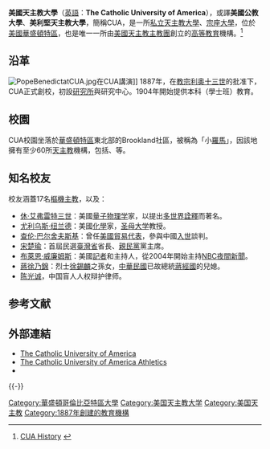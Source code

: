 {{Infobox university
|name=         美國天主教大學
|image_name=   Logo of The Catholic University of America.svg
| image_size = 125px 
|caption = 美國天主教大學校徽
|motto=        天主是我的光 ([[拉丁文|拉丁文]]：''Deus Lux Mea Est'')
|endowment=    $239 百萬美元<ref>{{cite web|url=http://www.nacubo.org/Documents/research/2012NCSEPublicTablesEndowmentMarketValuesRevisedFebruary42013.pdf|title=NCSE Public Tables Endowment Market Values|format=PDF|date=|accessdate=2013-02-07|archive-date=2013-05-12|archive-url=https://web.archive.org/web/20130512184138/http://www.nacubo.org/Documents/research/2012NCSEPublicTablesEndowmentMarketValuesRevisedFebruary42013.pdf|dead-url=yes}}</ref>
|president=    [[John_H._Garvey|John H. Garvey]] J.D.
|provost=      [[James_F._Brennan|James F. Brennan]]
|chancellor=   [[Donald_Wuerl|Cardinal Donald William Wuerl]]
|established=  1887年4月10日
|type=         私立
|faculty=      694<ref name=factbook>{{cite web| url=http://publicaffairs.cua.edu/factbook/facts.html| title=Fact Book| accessdate=2009-04-09| deadurl=yes| archiveurl=https://web.archive.org/web/20090517011813/http://publicaffairs.cua.edu/factbook/facts.html| archivedate=2009-05-17}}</ref>
|staff=
|students=     6,705<ref name=factbook/>
|undergrad=    3,469<ref name=factbook/>
|postgrad=     3,236<ref name=factbook/>
|affiliation=  [[羅馬天主教|羅馬天主教]]
|website=      [http://www.cua.edu/ cua.edu]
|publictransit= [[Brookland-CUA_(Washington_Metro)|Brookland-CUA]] on the [[Metrorail_(Washington,_D.C.)|Washington Metro]]
|city=         {{flagicon|USA}} [[華盛頓特區|華盛頓特區]]
|country = [[美國|美國]]
|campus=       市區
|colors=       '''學術''' <br /> 金色與白色 <br> {{color box|#FFD700}} {{color box|#FFFFFF}} <br> '''運動競技''' <br> 紅色與黑色 <br> {{color box|#AD2624}} {{color box|#000000}}
|nickname=     紅雀
|mascot=       [[北美紅雀|北美紅雀]]
|athletics    = 21 [[Division_III_(NCAA)|NCAA Division III]] [[varsity_team|varsity team]]s, [[Landmark_Conference|Landmark Conference]], except football ([[Old_Dominion_Athletic_Conference|Old Dominion Athletic Conference]])
}}

'''美國天主教大學'''（[[英語|英語]]：'''The Catholic University of America'''），或譯'''美國公教大學'''、'''美利堅天主教大學'''，簡稱CUA，是一所[[私立大學|私立]][[天主教大學|天主教大學]]、[[宗座大學|宗座大學]]，位於[[美國|美國]][[華盛頓特區|華盛頓特區]]，也是唯一一所由[http://www.usccb.org/ 美國天主教主教團]創立的[[高等教育|高等教育]]機構。<ref>[http://www.cua.edu/about-cua/history-of-CUA.cfm CUA History] {{webarchive|url=https://web.archive.org/web/20090429190158/http://www.cua.edu/about-cua/history-of-CUA.cfm |date=2009-04-29 }}</ref>

==沿革==
[[Image:PopeBenedictatCUA.jpg|left]]在CUA講演]]
1887年，在[[教宗|教宗]][[利奥十三世|利奥十三世]]的批准下，CUA正式創校，初設[[研究所|研究所]]與研究中心。1904年開始提供本科（學士班）教育。

==校園==
CUA校園坐落於[[華盛頓特區|華盛頓特區]]東北部的Brookland社區，被稱為「小[[羅馬|羅馬]]」，因該地擁有至少60所[[天主教|天主教]]機構，包括{{link-en|三一華盛頓大學|Trinity Washington University}}、{{link-en|道明會神學院|Dominican House of Studies}}等。

==知名校友==
校友涵蓋17名[[樞機主教|樞機主教]]，以及：

*[[休·艾弗雷特三世|休·艾弗雷特三世]]：美國[[量子物理学|量子物理学]]家，以提出[[多世界詮釋|多世界詮釋]]而著名。
*[[尤利乌斯·纽兰德|尤利乌斯·纽兰德]]：美國[[化學|化學]]家，[[圣母大学|圣母大学]]教授。
*[[查伦·巴尔舍夫斯基|查伦·巴尔舍夫斯基]]：曾任[[美國貿易代表|美國貿易代表]]，參與中國[[世贸组织|入世]]談判。
*[[宋楚瑜|宋楚瑜]]：首屆民選[[臺灣省|臺灣省]]省長、[[親民黨|親民黨]]黨主席。
*[[布萊恩·威廉姆斯|布萊恩·威廉姆斯]]：美國[[記者|記者]]和主持人，從2004年開始主持[[NBC夜間新聞|NBC夜間新聞]]。
*[[蔣徐乃錦|蔣徐乃錦]]：烈士[[徐錫麟|徐錫麟]]之孫女，[[中華民國|中華民國]]已故總統[[蔣經國|蔣經國]]的兒媳。
*[[陈光诚|陈光诚]]，中国盲人人权辩护律师。

== 参考文献 ==
{{Reflist|30em}}

== 外部連結 ==
{{Commonscat|The Catholic University of America|美國天主教大學}}
* [http://www.cua.edu/ The Catholic University of America]
* [http://www.cuacardinals.com/ The Catholic University of America Athletics]
* {{dmoz|Reference/Education/Colleges_and_Universities/North_America/United_States/Washington,_DC/Catholic_University_of_America}}

{{-}}
{{美国东南大学研究协会}}

{{Authority control}}
[[Category:華盛頓哥倫比亞特區大學|Category:華盛頓哥倫比亞特區大學]]
[[Category:美国天主教大学|Category:美国天主教大学]]
[[Category:美国天主教|Category:美国天主教]]
[[Category:1887年創建的教育機構|Category:1887年創建的教育機構]]